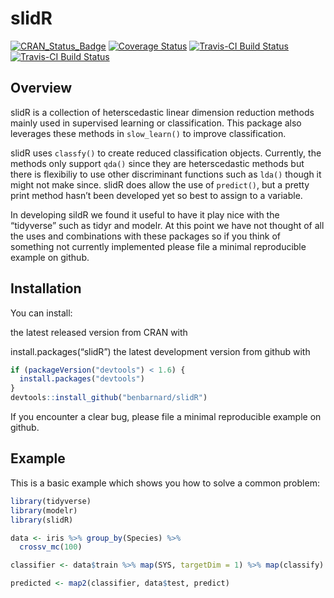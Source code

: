 # slidR

[![CRAN_Status_Badge](http://www.r-pkg.org/badges/version/slidR)](https://cran.r-project.org/package=slidR)
[![Coverage Status](https://img.shields.io/codecov/c/github/NA/NA/master.svg)](https://codecov.io/github/NA/NA?branch=master)
[![Travis-CI Build Status](https://travis-ci.org/NA/NA.svg?branch=master)](https://travis-ci.org/NA/NA)
[![Travis-CI Build Status](https://travis-ci.org/NA/NA.svg?branch=master)](https://travis-ci.org/NA/NA)

## Overview

slidR is a collection of heterscedastic linear dimension reduction methods mainly used in supervised learning or classification. This package also leverages these methods in `slow_learn()` to improve classification. 

slidR uses `classfy()` to create reduced classification objects. Currently, the methods only support `qda()` since they are heterscedastic methods but there is flexibiliy to use other discriminant functions such as `lda()` though it might not make since. slidR does allow the use of `predict()`, but a pretty print method hasn't been developed yet so best to assign to a variable.

In developing sildR we found it useful to have it play nice with the "tidyverse" such as tidyr and modelr. At this point we have not thought of all the uses and combinations with these packages so if you think of something not currently implemented please file a minimal reproducible example on github.

## Installation

You can install:

the latest released version from CRAN with

install.packages("slidR")
the latest development version from github with

```r
if (packageVersion("devtools") < 1.6) {
  install.packages("devtools")
}
devtools::install_github("benbarnard/slidR")
```

If you encounter a clear bug, please file a minimal reproducible example on github.

## Example

This is a basic example which shows you how to solve a common problem:

```r
library(tidyverse)
library(modelr)
library(slidR)

data <- iris %>% group_by(Species) %>%
  crossv_mc(100)

classifier <- data$train %>% map(SYS, targetDim = 1) %>% map(classify)

predicted <- map2(classifier, data$test, predict)
```
